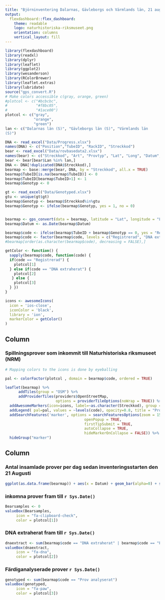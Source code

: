 ```yaml
---
title: "Björninventering Dalarnas, Gävleborgs och Värmlands län, 21 augusti-31 oktober 2022"
output: 
  flexdashboard::flex_dashboard:
    theme: readable
    logo: naturhistoriska-riksmuseet.png
    orientation: columns
    vertical_layout: fill
---
```

  

```r
library(flexdashboard)
library(readxl)
library(dplyr)
library(leaflet)
library(ggplot2)
library(wesanderson)
library(RColorBrewer)
library(leaflet.extras)
library(lubridate)
source("gps_convert.R")
# Make colors accessible c(gray, orange, green)
#plotcol <- c("#bcbcbc", 
#             "#f8bc05", 
#             "#1ace00") 
plotcol <- c("gray", 
             "orange", 
             "green") 
lan <- c("Dalarnas län (S)", "Gävleborgs län (S)", "Värmlands län
(S)")

DNA <- read_excel("Data/Progress.xlsx")
names(DNA) <- c("Position","TubeID", "RackID", "Streckkod")
bear <- read_excel("Data/rovbasedata2.xlsx")
names(bear) <- c("Streckkod", "Art", "Provtyp", "Lat", "Long", "Datum", "Kommunnummer", "Kommun", "Lansnummer", "Lan")
bear <- bear[bear$Lan %in% lan,]
DNA <- DNA[!duplicated(DNA$Streckkod),]
bearmap <- base::merge(bear, DNA, by = "Streckkod", all.x = TRUE)
bearmap$TubeID[is.na(bearmap$TubeID)] <- 0
bearmap$TubeID[bearmap$TubeID>1] <- 1
bearmap$Genotyp <- 0

gt <- read_excel("Data/Genotyped.xlsx")
gtu <- unique(gt$gt)
bearmap$Genotyp <- bearmap$Streckkod%in%gtu
bearmap$Genotyp <- ifelse(bearmap$Genotyp, yes = 1, no = 0)


bearmap <- gps_convert(data = bearmap, latitude = "Lat", longitude = "Long")
bearmap$Datum <- as.Date(bearmap$Datum)

bearmap$code <- ifelse(bearmap$TubeID + bearmap$Genotyp == 0, yes = "Registrerad", ifelse(bearmap$TubeID + bearmap$Genotyp > 1.9, yes = "Prov analyserat", no = "DNA extraherat"))
bearmap$code <- factor(bearmap$code, levels = c("Registrerad", "DNA extraherat", "Prov analyserat"))
#bearmap[order(as.character(bearmap$code), decreasing = FALSE),]

```

```r
getColor <- function() {
  sapply(bearmap$code, function(code) {
  if(code == "Registrerad") {
    plotcol[1]
  } else if(code == "DNA extraherat") {
    plotcol[2]
   } else {
    plotcol[3]
  } })
}

icons <- awesomeIcons(
  icon = 'ios-close',
  iconColor = 'black',
  library = 'ion',
  markerColor = getColor()
)
```



Column {data-width=650}
-----------------------------------------------------------------------

### Spillningsprover som inkommit till Naturhistoriska riksmuseet (NRM)

```r
# Mapping colors to the icons is done by eyeballing

pal <- colorFactor(plotcol , domain = bearmap$code, ordered = TRUE)

leaflet(bearmap) %>%
      addTiles(group = "OSM") %>%
      addProviderTiles(providers$OpenStreetMap,
                       options = providerTileOptions(noWrap = TRUE)) %>%
  addAwesomeMarkers(icon=icons, label=~as.character(Streckkod), group = "marker", clusterOptions = markerClusterOptions(), options = ) %>%
  addLegend( pal=pal, values = ~levels(code), opacity=0.8, title = "Provstatus", position = "bottomleft") %>%
  addSearchFeatures('marker', options = searchFeaturesOptions(zoom = 15,
                                    openPopup = TRUE,
                                    firstTipSubmit = TRUE,
                                    autoCollapse = TRUE,
                                    hideMarkerOnCollapse = FALSE)) %>%
  hideGroup("marker")

```

Column {data-width=350}
-----------------------------------------------------------------------

### Antal insamlade prover per dag sedan inventeringsstarten den 21 Augusti

```r

ggplot(as.data.frame(bearmap)) + aes(x = Datum) + geom_bar(alpha=0) + scale_y_continuous(name = "Insamlade prover per dag")

```

### inkomna prover fram till `r Sys.Date()`

```r
Bearsamples <- 0
valueBox(Bearsamples,
	 icon = "fa-clipboard-check",
	 color = plotcol[1])
```

### DNA extraherat fram till `r Sys.Date()`

```r
dnaextract <- sum(bearmap$code == "DNA extraherat" | bearmap$code == "Prov analyserat")
valueBox(dnaextract,
	 icon = "fa-dna",
	 color = plotcol[2])

```

### Färdiganalyserade prover `r Sys.Date()`

```r
genotyped <- sum(bearmap$code == "Prov analyserat")
valueBox(genotyped,
	 icon = "fa-paw",
	 color = plotcol[3])
```
